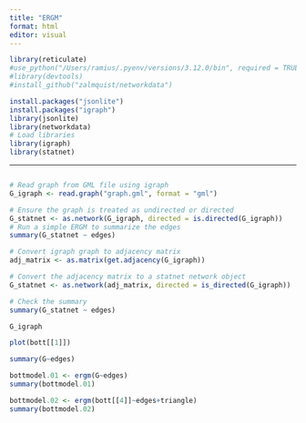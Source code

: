 ```yaml
---
title: "ERGM"
format: html
editor: visual
---
```


```r
library(reticulate)
#use_python("/Users/ramius/.pyenv/versions/3.12.0/bin", required = TRUE)
#library(devtools)
#install_github("zalmquist/networkdata")

install.packages("jsonlite")
install.packages("igraph")
library(jsonlite)
library(networkdata)
# Load libraries
library(igraph)
library(statnet)


```

------------------------------------------------------------------------

```r

```

```r


# Read graph from GML file using igraph
G_igraph <- read.graph("graph.gml", format = "gml")

# Ensure the graph is treated as undirected or directed
G_statnet <- as.network(G_igraph, directed = is.directed(G_igraph))
# Run a simple ERGM to summarize the edges
summary(G_statnet ~ edges)

```

```r
# Convert igraph graph to adjacency matrix
adj_matrix <- as.matrix(get.adjacency(G_igraph))

# Convert the adjacency matrix to a statnet network object
G_statnet <- as.network(adj_matrix, directed = is_directed(G_igraph))

# Check the summary
summary(G_statnet ~ edges)

```

```r
G_igraph
```

```r
plot(bott[[1]])
```

```r
summary(G~edges)
```

```r
bottmodel.01 <- ergm(G~edges)
summary(bottmodel.01)
```

```r
bottmodel.02 <- ergm(bott[[4]]~edges+triangle)
summary(bottmodel.02)
```
